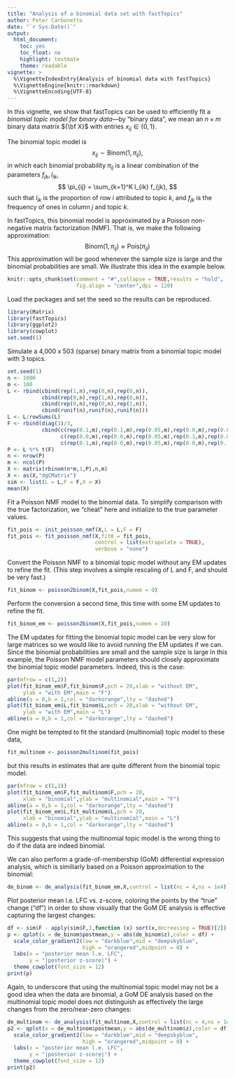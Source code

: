 ```yaml
---
title: "Analysis of a binomial data set with fastTopics"
author: Peter Carbonetto
date: "`r Sys.Date()`"
output:
  html_document:
    toc: yes
    toc_float: no
    highlight: textmate
    theme: readable
vignette: >
  %\VignetteIndexEntry{Analysis of binomial data with fastTopics}
  %\VignetteEngine{knitr::rmarkdown}
  %\VignetteEncoding{UTF-8}
---
```


In this vignette, we show that fastTopics can be used to efficiently
fit a *binomial topic model for binary data*---by "binary data", we
mean an $n \times m$ binary data matrix ${\bf X}$ with entries $x_{ij}
\in \{0, 1\}$.

The binomial topic model is
$$
x_{ij} \sim \mathrm{Binom}(1,\pi_{ij}),
$$
in which each binomial probability $\pi_{ij}$ is a linear
combination of the parameters $f_{jk}, l_{ik}$,
$$
\pi_{ij} = \sum_{k=1}^K l_{ik} f_{jk},
$$
such that $l_{ik}$ is the proportion of row $i$ attributed to topic
$k$, and $f_{jk}$ is the frequency of ones in column $j$ and topic
$k$.

In fastTopics, this binomial model is approximated by a Poisson
non-negative matrix factorization (NMF). That is, we make the following
approximation:
$$
\mathrm{Binom}(1,\pi_{ij}) \approx \mathrm{Pois}(\pi_{ij})
$$
This approximation will be good whenever the sample size is large and
the binomial probabilities are small. We illustrate this idea in the
example below.

```r
knitr::opts_chunk$set(comment = "#",collapse = TRUE,results = "hold",
                      fig.align = "center",dpi = 120)
```

Load the packages and set the seed so the results can be reproduced.

```r
library(Matrix)
library(fastTopics)
library(ggplot2)
library(cowplot)
set.seed(1)
```

Simulate a 4,000 x 503 (sparse) binary matrix from a binomial topic
model with 3 topics.

```r
set.seed(1)
n <- 1000
m <- 100
L <- rbind(cbind(rep(1,n),rep(0,n),rep(0,n)),
           cbind(rep(0,n),rep(1,n),rep(0,n)),
           cbind(rep(0,n),rep(0,n),rep(1,n)),
           cbind(runif(n),runif(n),runif(n)))
L <- L/rowSums(L)
F <- rbind(diag(3)/3,
           cbind(c(rep(0.1,m),rep(0.1,m),rep(0.05,m),rep(0.0,m),rep(0.0,m)),
                 c(rep(0.0,m),rep(0.0,m),rep(0.05,m),rep(0.1,m),rep(0.0,m)),
                 c(rep(0.1,m),rep(0.0,m),rep(0.05,m),rep(0.0,m),rep(0.1,m))))
P <- L %*% t(F)
n <- nrow(P)
m <- ncol(P)
X <- matrix(rbinom(n*m,1,P),n,m)
X <- as(X,"dgCMatrix")
sim <- list(L = L,F = F,X = X)
mean(X)
```

Fit a Poisson NMF model to the binomial data. To simplify comparison
with the true factorization, we "cheat" here and initialize to the
true parameter values.

```r
fit_pois <- init_poisson_nmf(X,L = L,F = F)
fit_pois <- fit_poisson_nmf(X,fit0 = fit_pois,
                            control = list(extrapolate = TRUE),
							verbose = "none")
```

Convert the Poisson NMF to a binomial topic model without any EM
updates to refine the fit. (This step involves a simple rescaling of L
and F, and should be very fast.)

```r
fit_binom <- poisson2binom(X,fit_pois,numem = 0)
```

Perform the conversion a second time, this time with some EM updates
to refine the fit. 

```r
fit_binom_em <- poisson2binom(X,fit_pois,numem = 20)
```

The EM updates for fitting the binomial topic model can be very slow
for large matrices so we would like to avoid running the EM updates if
we can. Since the binomial probabilitiies are small and the sample
size is large in this example, the Poisson NMF model parameters should
closely approximate the binomial topic model parameters. Indeed,
this is the case:

```r
par(mfrow = c(1,2))
plot(fit_binom_em$F,fit_binom$F,pch = 20,xlab = "without EM",
     ylab = "with EM",main = "F")
abline(a = 0,b = 1,col = "darkorange",lty = "dashed")
plot(fit_binom_em$L,fit_binom$L,pch = 20,xlab = "without EM",
     ylab = "with EM",main = "L")
abline(a = 0,b = 1,col = "darkorange",lty = "dashed")
```

One might be tempted to fit the standard (multinomial) topic model to
these data,

```r
fit_multinom <- poisson2multinom(fit_pois)
```

but this results in estimates that are quite different from the
binomial topic model:

```r
par(mfrow = c(1,2))
plot(fit_binom_em$F,fit_multinom$F,pch = 20,
     xlab = "binomial",ylab = "multinomial",main = "F")
abline(a = 0,b = 1,col = "darkorange",lty = "dashed")
plot(fit_binom_em$L,fit_multinom$L,pch = 20,
     xlab = "binomial",ylab = "multinomial",main = "L")
abline(a = 0,b = 1,col = "darkorange",lty = "dashed")
```

This suggests that using the multinomial topic model is the wrong
thing to do if the data are indeed binomial.

We can also perform a grade-of-membership (GoM) differential
expression analysis, which is similiarly based on a Poisson
approximation to the binomial:

```r
de_binom <- de_analysis(fit_binom_em,X,control = list(nc = 4,ns = 1e4))
```

Plot posterior mean l.e. LFC vs. z-score, coloring the points by the
"true" change ("df") in order to show visually that the GoM DE analysis is
effective capturing the largest changes:

```r
df <- sim$F - apply(sim$F,1,function (x) sort(x,decreasing = TRUE)[2])
p <- qplot(x = de_binom$postmean,y = abs(de_binom$z),color = df) +
  scale_color_gradient2(low = "darkblue",mid = "deepskyblue",
                        high = "orangered",midpoint = 0) +
  labs(x = "posterior mean l.e. LFC",
       y = "|posterior z-score|") +
  theme_cowplot(font_size = 12)
print(p)
```

Again, to underscore that using the multinomial topic model may not be
a good idea when the data are binomial, a GoM DE analysis based on the
multinomial topic model does not distinguish as effectively the large
changes from the zero/near-zero changes:

```r
de_multinom <- de_analysis(fit_multinom,X,control = list(nc = 4,ns = 1e4))
p2 <- qplot(x = de_multinom$postmean,y = abs(de_multinom$z),color = df) +
  scale_color_gradient2(low = "darkblue",mid = "deepskyblue",
                        high = "orangered",midpoint = 0) +
  labs(x = "posterior mean l.e. LFC",
       y = "|posterior z-score|") +
  theme_cowplot(font_size = 12)
print(p2)
```
